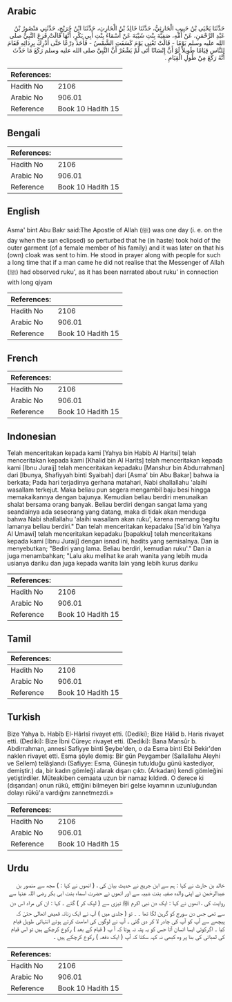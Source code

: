## Arabic


<div dir="rtl" lang="ar" style={{fontSize:'larger',backgroundColor:'#f8f9fa',padding:20}}>
حَدَّثَنَا يَحْيَى بْنُ حَبِيبٍ الْحَارِثِيُّ، حَدَّثَنَا خَالِدُ بْنُ الْحَارِثِ، حَدَّثَنَا ابْنُ جُرَيْجٍ، حَدَّثَنِي مَنْصُورُ بْنُ عَبْدِ الرَّحْمَنِ، عَنْ أُمِّهِ، صَفِيَّةَ بِنْتِ شَيْبَةَ عَنْ أَسْمَاءَ بِنْتِ أَبِي بَكْرٍ، أَنَّهَا قَالَتْ فَزِعَ النَّبِيُّ صلى الله عليه وسلم يَوْمًا - قَالَتْ تَعْنِي يَوْمَ كَسَفَتِ الشَّمْسُ - فَأَخَذَ دِرْعًا حَتَّى أُدْرِكَ بِرِدَائِهِ فَقَامَ لِلنَّاسِ قِيَامًا طَوِيلاً لَوْ أَنَّ إِنْسَانًا أَتَى لَمْ يَشْعُرْ أَنَّ النَّبِيَّ صلى الله عليه وسلم رَكَعَ مَا حَدَّثَ أَنَّهُ رَكَعَ مِنْ طُولِ الْقِيَامِ ‏.‏
</div>
<div style={{backgroundColor:'#f8f9fa',padding:20, marginBottom: 10}}><table> <thead> <tr> <th>References:</th> <th></th> </tr> </thead> <tbody><tr><td>Hadith No</td><td>2106</td></tr><tr><td>Arabic No</td><td>906.01</td></tr><tr><td>Reference</td><td>Book 10 Hadith 15</td></tr></tbody></table></div>

## Bengali


<div dir="ltr" lang="bn" style={{fontSize:'larger',backgroundColor:'#f8f9fa',padding:20}}>

</div>
<div style={{backgroundColor:'#f8f9fa',padding:20, marginBottom: 10}}><table> <thead> <tr> <th>References:</th> <th></th> </tr> </thead> <tbody><tr><td>Hadith No</td><td>2106</td></tr><tr><td>Arabic No</td><td>906.01</td></tr><tr><td>Reference</td><td>Book 10 Hadith 15</td></tr></tbody></table></div>

## English


<div dir="ltr" lang="en" style={{fontSize:'larger',backgroundColor:'#f8f9fa',padding:20}}>
Asma' bint Abu Bakr said:The Apostle of Allah (ﷺ) was one day (i. e. on the day when the sun eclipsed) so perturbed that he (in haste) took hold of the outer garment (of a female member of his family) and it was later on that his (own) cloak was sent to him. He stood in prayer along with people for such a long time that if a man came he did not realise that the Messenger of Allah (ﷺ) had observed ruku', as it has been narrated about ruku' in connection with long qiyam
</div>
<div style={{backgroundColor:'#f8f9fa',padding:20, marginBottom: 10}}><table> <thead> <tr> <th>References:</th> <th></th> </tr> </thead> <tbody><tr><td>Hadith No</td><td>2106</td></tr><tr><td>Arabic No</td><td>906.01</td></tr><tr><td>Reference</td><td>Book 10 Hadith 15</td></tr></tbody></table></div>

## French


<div dir="ltr" lang="fr" style={{fontSize:'larger',backgroundColor:'#f8f9fa',padding:20}}>

</div>
<div style={{backgroundColor:'#f8f9fa',padding:20, marginBottom: 10}}><table> <thead> <tr> <th>References:</th> <th></th> </tr> </thead> <tbody><tr><td>Hadith No</td><td>2106</td></tr><tr><td>Arabic No</td><td>906.01</td></tr><tr><td>Reference</td><td>Book 10 Hadith 15</td></tr></tbody></table></div>

## Indonesian


<div dir="ltr" lang="id" style={{fontSize:'larger',backgroundColor:'#f8f9fa',padding:20}}>
Telah menceritakan kepada kami [Yahya bin Habib Al Haritsi] telah menceritakan kepada kami [Khalid bin Al Harits] telah menceritakan kepada kami [Ibnu Juraij] telah menceritakan kepadaku [Manshur bin Abdurrahman] dari [Ibunya, Shafiyyah binti Syaibah] dari [Asma' bin Abu Bakar] bahwa ia berkata; Pada hari terjadinya gerhana matahari, Nabi shallallahu 'alaihi wasallam terkejut. Maka beliau pun segera mengambil baju besi hingga memakaikannya dengan bajunya. Kemudian beliau berdiri menunaikan shalat bersama orang banyak. Beliau berdiri dengan sangat lama yang seandainya ada seseorang yang datang, maka di tidak akan menduga bahwa Nabi shallallahu 'alaihi wasallam akan ruku', karena memang begitu lamanya beliau berdiri." Dan telah menceritakan kepadaku [Sa'id bin Yahya Al Umawi] telah menceritakan kepadaku [bapakku] telah menceritakans kepada kami [Ibnu Juraij] dengan isnad ini, hadits yang semisalnya. Dan ia menyebutkan; "Bediri yang lama. Beliau berdiri, kemudian ruku'." Dan ia juga menambahkan; "Lalu aku melihat ke arah wanita yang lebih muda usianya dariku dan juga kepada wanita lain yang lebih kurus dariku
</div>
<div style={{backgroundColor:'#f8f9fa',padding:20, marginBottom: 10}}><table> <thead> <tr> <th>References:</th> <th></th> </tr> </thead> <tbody><tr><td>Hadith No</td><td>2106</td></tr><tr><td>Arabic No</td><td>906.01</td></tr><tr><td>Reference</td><td>Book 10 Hadith 15</td></tr></tbody></table></div>

## Tamil


<div dir="ltr" lang="ta" style={{fontSize:'larger',backgroundColor:'#f8f9fa',padding:20}}>

</div>
<div style={{backgroundColor:'#f8f9fa',padding:20, marginBottom: 10}}><table> <thead> <tr> <th>References:</th> <th></th> </tr> </thead> <tbody><tr><td>Hadith No</td><td>2106</td></tr><tr><td>Arabic No</td><td>906.01</td></tr><tr><td>Reference</td><td>Book 10 Hadith 15</td></tr></tbody></table></div>

## Turkish


<div dir="ltr" lang="tr" style={{fontSize:'larger',backgroundColor:'#f8f9fa',padding:20}}>
Bize Yahya b. Habîb El-Hârlsî rivayet etti. (Dediki); Bize Hâlid b. Haris rivayet etti. (Dediki): Bize İbni Cüreyc rivayet etti. (Dediki): Bana Mansûr b. Abdirrahman, annesi Safiyye binti Şeybe'den, o da Esma binti Ebi Bekir'den naklen rivayet etti. Esma şöyle demiş: Bir gün Peygamber (Sallallahu Aleyhi ve Sellem) telâşlandı (Safiyye: Esma, Güneşin tutulduğu günü kastediyor, demiştir.) da, bir kadın gömleği alarak dışarı çıktı. (Arkadan) kendi gömleğini yetiştirdiler. Müteakiben cemaata uzun bir namaz kıldırdı. O derece ki (dışarıdan) onun rükû, ettiğini bilmeyen biri gelse kıyamının uzunluğundan dolayı rükû'a vardığını zannetmezdi.»
</div>
<div style={{backgroundColor:'#f8f9fa',padding:20, marginBottom: 10}}><table> <thead> <tr> <th>References:</th> <th></th> </tr> </thead> <tbody><tr><td>Hadith No</td><td>2106</td></tr><tr><td>Arabic No</td><td>906.01</td></tr><tr><td>Reference</td><td>Book 10 Hadith 15</td></tr></tbody></table></div>

## Urdu


<div dir="rtl" lang="ur" style={{fontSize:'larger',backgroundColor:'#f8f9fa',padding:20}}>
خالد بن حارث نے کہا : ہم سے ابن جریج نے حدیث بیان کی ، ( انھوں نے کہا : ) مجھ سے منصور بن عبدالرحٰمن نے اپنی والدہ صفیہ بنت شیبہ سے اور انھوں نے حضرت اسماء بنت ابی بکر رضی اللہ عنہا سے روایت کی ، انھوں نے کہا : ایک دن نبی اکرم ﷺ تیزی سے ( لپک کر ) گئے ۔ کہا : ان کی مراد اس دن سے تھی جس دن سورج کو گرہن لگا تھا ۔ ۔ تو ( جلدی میں ) آپ نے ایک زنانہ قمیض اٹھالی حتیٰ کہ پیچھے سے آپ کو آپ کی چادر لا کر دی گئی ۔ آپ نے لوگوں کی امامت کرتے ہوئے انتہائی طویل قیام کیا ۔ اگرکوئی ایسا انسان آتا جس کو یہ پتہ نہ ہوتا کہ آ پ ( قیام کے بعد ) رکوع کرچکے ہیں تو اس قیام کی لمبائی کی بنا پر وہ کبھی نہ کہہ سکتا کہ آپ ( ایک دفعہ ) رکوع کرچکے ہیں ۔
</div>
<div style={{backgroundColor:'#f8f9fa',padding:20, marginBottom: 10}}><table> <thead> <tr> <th>References:</th> <th></th> </tr> </thead> <tbody><tr><td>Hadith No</td><td>2106</td></tr><tr><td>Arabic No</td><td>906.01</td></tr><tr><td>Reference</td><td>Book 10 Hadith 15</td></tr></tbody></table></div>